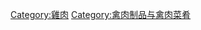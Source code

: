 {{Commonscat|Chicken dishes}}

[[Category:雞肉|Category:雞肉]]
[[Category:禽肉制品与禽肉菜肴|Category:禽肉制品与禽肉菜肴]]